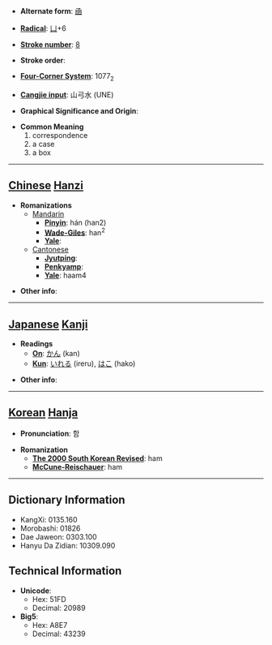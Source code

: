 * '''Alternate form''': [[凾]]

* '''[[Wiktionary:Chinese radical index| Radical]]''': [[Wiktionary:Chinese radical index 凵|凵]]+6

* '''[[Wiktionary:Chinese total strokes index|Stroke number]]''': [[Wiktionary:Chinese total strokes index 8|8]]

* '''Stroke order''': 

* '''[[Wiktionary:Chinese four corner index|Four-Corner System]]''': 1077<sub>2</sub>

* '''[[Wiktionary:Chinese Cangjie index|Cangjie input]]''': 山弓水 (UNE)

* '''Graphical Significance and Origin''': 

* '''Common Meaning'''
*#correspondence
*# a case
*# a box


----

== [[Chinese]] [[Hanzi]] ==

* '''Romanizations'''
** [[Mandarin]]
*** '''[[Pinyin]]''': hán (han2)
*** '''[[Wade-Giles]]''': han<sup>2</sup>
*** '''[[Yale]]''': 
**[[Cantonese]]
***'''[[Jyutping]]''':
***'''[[Penkyamp]]''': 
***'''[[Yale]]''': haam4

* '''Other info''': 

----

== [[Japanese]] [[Kanji]] ==

* '''Readings'''
** '''[[On]]''': [[かん]] (kan)
** '''[[Kun]]''': [[いれる]] (ireru), [[はこ]] (hako)

* '''Other info''':  

----

== [[Korean]] [[Hanja]] ==

* '''Pronunciation''': 함

* '''Romanization'''
** '''[[The 2000 South Korean Revised Romanization|The 2000 South Korean Revised]]''': ham
** '''[[McCune-Reischauer]]''': ham

----

== Dictionary Information ==

* KangXi: 0135.160
* Morobashi: 01826
* Dae Jaweon: 0303.100
* Hanyu Da Zidian: 10309.090

== Technical Information ==

* '''Unicode''':
** Hex: 51FD
** Decimal: 20989
* '''Big5''':
** Hex: A8E7
** Decimal: 43239